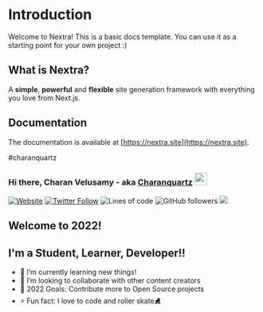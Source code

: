 # Introduction
 
Welcome to Nextra! This is a basic docs template. You can use it as a starting point for your own project :)

## What is Nextra?

A **simple**, **powerful** and **flexible** site generation framework with everything you love from Next.js.

## Documentation

The documentation is available at [https://nextra.site](https://nextra.site).

#charanquartz
### Hi there, Charan Velusamy - aka [Charanquartz][website] <img src="https://media.giphy.com/media/hvRJCLFzcasrR4ia7z/giphy.gif" width="25px"> </img>

[![Website](https://img.shields.io/website?label=charanquartz.me&style=for-the-badge&url=https%3A%2F%2Fcharanquartz.me)](https://charanquartz.me)
[![Twitter Follow](https://img.shields.io/twitter/follow/charanquartz?color=1DA1F2&logo=twitter&style=for-the-badge)](https://twitter.com/intent/follow?original_referer=https%3A%2F%2Fgithub.com%2Fcharanquartz&screen_name=charanquartz)
![Lines of code](https://img.shields.io/tokei/lines/github/charanquartz/Git?style=for-the-badge)
![GitHub followers](https://img.shields.io/github/followers/charanquartz?color=red&label=Github%20followers&logoColor=red&style=for-the-badge)
[![](https://visitcount.itsvg.in/api?id=charanquartz&icon=0&color=0)](https://visitcount.itsvg.in)

## Welcome to 2022!
## I'm a Student, Learner, Developer!!

- 🌱 I’m currently learning new things!
- 👯 I’m looking to collaborate with other content creators
- 🥅 2022 Goals: Contribute more to Open Source projects
- ⚡ Fun fact: I love to code and roller skate⛸ 





[website]: https://charanquartz.me
[course]: http://vsCodeHero.com
[twitter]: https://twitter.com/charanquartz
[youtube]: https://youtube.com/@charanquartz
[instagram]: https://instagram.com/charanquartz
[linkedin]: https://linkedin.com/in/charanquartz
[webdevplaylist]: <!--https://www.youtube.com/playlist?list=PLkwxH9e_vrAJ0WbEsFA9W3I1W-g_BTsbt -->
[jsplaylist]: <!--https://www.youtube.com/playlist?list=PLkwxH9e_vrALRJKu7wfXby3MKeflhTu6B -->
[cssplaylist]: <!--https://www.youtube.com/playlist?list=PLkwxH9e_vrALSdvZuEh6gqQdmDoDIoqz4 -->
[reactplaylist]: <!--https://www.youtube.com/playlist?list=PLkwxH9e_vrAK4TdffpxKY3QGyHCpxFcQ0 -->
                     
                                                                           
                                      


                                      
                                   